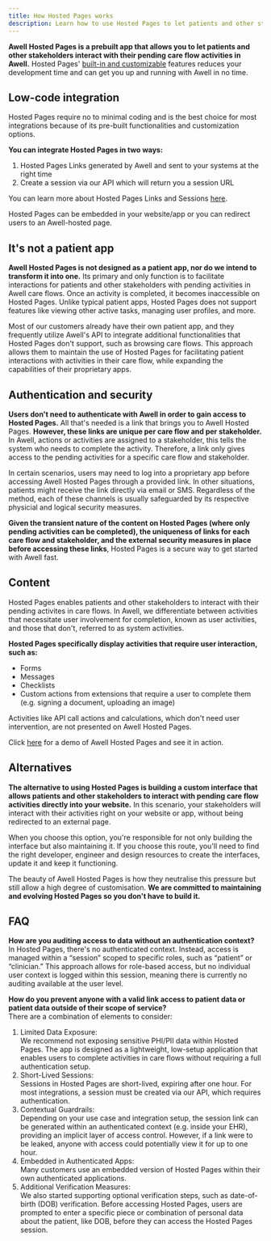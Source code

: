 ```yaml
---
title: How Hosted Pages works
description: Learn how to use Hosted Pages to let patients and other stakeholders interact with their pending care flow activities
---
```


**Awell Hosted Pages is a prebuilt app that allows you to let patients and other stakeholders interact with their pending care flow activities in Awell.** Hosted Pages' [built-in and customizable](/awell-orchestration/docs/interact-with-care-flows/awell-hosted-pages/built-in-and-customizable-features) features reduces your development time and can get you up and running with Awell in no time.

## Low-code integration

Hosted Pages require no to minimal coding and is the best choice for most integrations because of its pre-built functionalities and customization options.

**You can integrate Hosted Pages in two ways:**

1. Hosted Pages Links generated by Awell and sent to your systems at the right time
2. Create a session via our API which will return you a session URL

You can learn more about Hosted Pages Links and Sessions [here](/awell-orchestration/docs/interact-with-care-flows/awell-hosted-pages/sessions-and-links).

Hosted Pages can be embedded in your website/app or you can redirect users to an Awell-hosted page.

## It's not a patient app

**Awell Hosted Pages is not designed as a patient app, nor do we intend to transform it into one.** Its primary and only function is to facilitate interactions for patients and other stakeholders with pending activities in Awell care flows. Once an activity is completed, it becomes inaccessible on Hosted Pages. Unlike typical patient apps, Hosted Pages does not support features like viewing other active tasks, managing user profiles, and more.

Most of our customers already have their own patient app, and they frequently utilize Awell's API to integrate additional functionalities that Hosted Pages don't support, such as browsing care flows. This approach allows them to maintain the use of Hosted Pages for facilitating patient interactions with activities in their care flow, while expanding the capabilities of their proprietary apps.

## Authentication and security

**Users don't need to authenticate with Awell in order to gain access to Hosted Pages.** All that's needed is a link that brings you to Awell Hosted Pages. **However, these links are unique per care flow and per stakeholder.** In Awell, actions or activities are assigned to a stakeholder, this tells the system who needs to complete the activity. Therefore, a link only gives access to the pending activities for a specific care flow and stakeholder.

In certain scenarios, users may need to log into a proprietary app before accessing Awell Hosted Pages through a provided link. In other situations, patients might receive the link directly via email or SMS. Regardless of the method, each of these channels is usually safeguarded by its respective physicial and logical security measures.

**Given the transient nature of the content on Hosted Pages (where only pending activities can be completed), the uniqueness of links for each care flow and stakeholder, and the external security measures in place before accessing these links**, Hosted Pages is a secure way to get started with Awell fast.

## Content

Hosted Pages enables patients and other stakeholders to interact with their pending activites in care flows. In Awell, we differentiate between activities that necessitate user involvement for completion, known as user activities, and those that don't, referred to as system activities.

**Hosted Pages specifically display activities that require user interaction, such as:**

- Forms
- Messages
- Checklists
- Custom actions from extensions that require a user to complete them (e.g. signing a document, uploading an image)

Activities like API call actions and calculations, which don't need user intervention, are not presented on Awell Hosted Pages.

<Alert type="info" title="Try it out">
  <p>Click <a href="https://orchestration-stories.vercel.app/stories/hosted-pathway" title="Demo Awell Hosted Pages">here</a> for a demo of Awell Hosted Pages and see it in action.</p>
</Alert>

## Alternatives

**The alternative to using Hosted Pages is building a custom interface that allows patients and other stakeholders to interact with pending care flow activities directly into your website.** In this scenario, your stakeholders will interact with their activities right on your website or app, without being redirected to an external page.

When you choose this option, you're responsible for not only building the interface but also maintaining it. If you choose this route, you'll need to find the right developer, engineer and design resources to create the interfaces, update it and keep it functioning.

The beauty of Awell Hosted Pages is how they neutralise this pressure but still allow a high degree of customisation. **We are committed to maintaining and evolving Hosted Pages so you don't have to build it.**

## FAQ

**How are you auditing access to data without an authentication context?**<br/>
In Hosted Pages, there's no authenticated context. Instead, access is managed within a “session” scoped to specific roles, such as “patient” or “clinician.” This approach allows for role-based access, but no individual user context is logged within this session, meaning there is currently no auditing available at the user level.

**How do you prevent anyone with a valid link access to patient data or patient data outside of their scope of service?**<br/>
There are a combination of elements to consider:

1. <span className='font-bold'>Limited Data Exposure</span>:<br/>
We recommend not exposing sensitive PHI/PII data within Hosted Pages. The app is designed as a lightweight, low-setup application that enables users to complete activities in care flows without requiring a full authentication setup.
2. <span className='font-bold'>Short-Lived Sessions</span>:<br/>
Sessions in Hosted Pages are short-lived, expiring after one hour. For most integrations, a session must be created via our API, which requires authentication.
3. <span className='font-bold'>Contextual Guardrails</span>:<br/> Depending on your use case and integration setup, the session link can be generated within an authenticated context (e.g. inside your EHR), providing an implicit layer of access control. However, if a link were to be leaked, anyone with access could potentially view it for up to one hour.
4. <span className='font-bold'>Embedded in Authenticated Apps</span>:<br/> Many customers use an embedded version of Hosted Pages within their own authenticated applications.
5. <span className='font-bold'>Additional Verification Measures</span>:<br/> We also started supporting optional verification steps, such as date-of-birth (DOB) verification. Before accessing Hosted Pages, users are prompted to enter a specific piece or combination of personal data about the patient, like DOB, before they can access the Hosted Pages session.